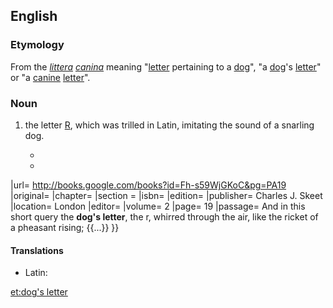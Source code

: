 ==English==

===Etymology===
From the {{etyl|la|en}} ''[[littera]] [[caninus|canina]]'' meaning "[[letter]] pertaining to a [[dog]]", "a [[dog]]'s [[letter]]" or "a [[canine]] [[letter]]".

===Noun===
{{en-noun|head=[[dog]]'s [[letter]]|-}}

# {{context|rare|lang=en}} the letter [[R]], which was trilled in Latin, imitating the sound of a snarling dog.
#* {{quote-book
|year= 1640
|year_published= 1892
|author= Samuel Ramsey
|by= [[w:Ben Jonson|Ben Jonson]]
|title= The English Language and English Grammar
|url= http://books.google.com/books?id=IbZZAAAAMAAJ&pg=PA168
|original= 
|chapter= 
|section = 
|isbn= 
|edition= 
|publisher= G.P. Putnam's Sons
|location= New York and London
|editor= 
|volume=
|page= 168
|passage= R is the '''Dog's letter''', and hurreth in the sound the tongue striking the inner palate, with a trembling about the teeth.
}}
#* {{quote-book
|year= 1858
|year_published=
|author= [[w:Rosina Bulwer Lytton|Rosina Bulwer Lytton]]
|by= 
|title= The World and His Wife, Or, A Person of Consequence {{...}}
|url= http://books.google.com/books?id=Fh-s59WjGKoC&pg=PA19
|original= 
|chapter= 
|section = 
|isbn= 
|edition= 
|publisher= Charles J. Skeet
|location= London
|editor= 
|volume= 2
|page= 19
|passage= And in this short query the '''dog's letter''', the r, whirred through the air, like the ricket of a pheasant rising; {{...}}
}}

====Translations====
{{trans-top|the letter R}}
* Latin: {{t|la|littera canina|f}}
{{trans-mid}}
{{trans-bottom}}

[[et:dog's letter]]